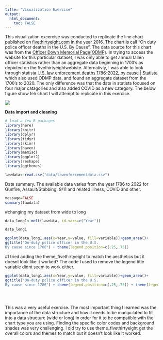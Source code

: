 ```yaml
---
title: "Visualization Exercise"
output:
  html_document:
    toc: FALSE
---
```


This visualization excercise was conducted to replicate the line chart published on [fivethirtyeight.com](https://fivethirtyeight.com/features/the-52-best-and-weirdest-charts-we-made-in-2016/) in the year 2016. The chart is call "On duty police officer deaths in the U.S. By Cause". The data source for this chart was from the [Officer Down Memorial Page(ODMP)](https://www.odmp.org/). In trying to access the website for this particular dataset, I was only able to get annual fallen officer statistics rather than an aggregate data beginning in 1700's as depicted on the fivethirtyeightwebiste. Alternativly, I was able to look through statista [U.S. law enforcement deaths 1786-2022, by cause \| Statista](https://www.statista.com/statistics/1070627/us-law-enforcement-deaths-by-cause-historical/#:~:text=Jun%2021%2C%202022%20Since%20the%201780s%2C%20over%2025%2C000,law%20enforcement%20deaths%20recorded%2C%20particularly%20before%20the%201930s.) which also used ODMP data, and found an aggregate dataset from the 1700's to 2020. The only difference was that the data in statista focused on four major catagories and also added COVID as a new category. The below figure show teh chart I will attempt to replicate in this exercise.

![](images/paste-7F085409.png)

**Data import and cleaning**

```r
# load a few R packages
library(here)
library(knitr)
library(dplyr)
library(tidyr)
library(skimr)
library(haven)
library(memisc)
library(ggplot2)
library(reshape)
library(ggthemes)
```

```r
lawdata<-read.csv("data/lawenforcementdata.csv")
```

Data summary. The available data varies from the year 1786 to 2022 for Gunfire, Assault/Stabbing, 9/11 and related illness, COVID and other.

```r
message=FALSE
summary(lawdata)
```

#changing my dataset from wide to long

```r
data_long1<-melt(lawdata, id.vars=c("Year"))
```

```r
data_long1
```

```r
ggplot(data_long1,aes(x=Year,y=value, fill=variable))+geom_area()+
ggtitle("On-duty police officer in the U.S. 
By cause since 1786") + theme(legend.position=c(.25,.75))
```

#I tried adding the theme_fivethirtyeight to match the aesthetics but it doesnt look like it worked? The code I used to remove the legend title variable didnt seem to work either.

```r
ggplot(data_long1,aes(x=Year,y=value, fill=variable))+geom_area()+
ggtitle("On-duty police officer in the U.S. 
By cause since 1786") + theme(legend.position=c(.25,.75)) + theme(legend.title=element_blank()+ theme_fivethirtyeight())+ annotate(geom="text",x=2001,y=72, label ="72 police
                                                                                                                                   officeres died
                                                                                                                                   in teh 9/11 
                                                                                                                                   terrorist attack", hjust="top")
```




This was a very useful exercise. The most important thing I learned was the importance of the data structure and how it needs to be manipulated to fit into a data structure (wide or long) in order for it to be compatible with the chart type you are using. Finding the specific color codes and background shades was very challenging. I did try to use theme_fivethirtyeight get the overall colors and themes to match but it doesn't look like it worked.
